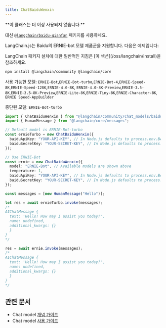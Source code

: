 ```yaml
---
title: ChatBaiduWenxin
---
```


<Warning>
**이 클래스는 더 이상 사용되지 않습니다.**


대신 [`@langchain/baidu-qianfan`](/oss/integrations/chat/baidu_qianfan/) 패키지를 사용하세요.
</Warning>

LangChain.js는 Baidu의 ERNIE-bot 모델 제품군을 지원합니다. 다음은 예제입니다:

<Tip>
LangChain 패키지 설치에 대한 일반적인 지침은 [이 섹션](/oss/langchain/install)을 참조하세요.
</Tip>

```bash npm
npm install @langchain/community @langchain/core
```

사용 가능한 모델: `ERNIE-Bot`,`ERNIE-Bot-turbo`,`ERNIE-Bot-4`,`ERNIE-Speed-8K`,`ERNIE-Speed-128K`,`ERNIE-4.0-8K`,
`ERNIE-4.0-8K-Preview`,`ERNIE-3.5-8K`,`ERNIE-3.5-8K-Preview`,`ERNIE-Lite-8K`,`ERNIE-Tiny-8K`,`ERNIE-Character-8K`,
`ERNIE Speed-AppBuilder`

중단된 모델: `ERNIE-Bot-turbo`

```typescript
import { ChatBaiduWenxin } from "@langchain/community/chat_models/baiduwenxin";
import { HumanMessage } from "@langchain/core/messages";

// Default model is ERNIE-Bot-turbo
const ernieTurbo = new ChatBaiduWenxin({
  baiduApiKey: "YOUR-API-KEY", // In Node.js defaults to process.env.BAIDU_API_KEY
  baiduSecretKey: "YOUR-SECRET-KEY", // In Node.js defaults to process.env.BAIDU_SECRET_KEY
});

// Use ERNIE-Bot
const ernie = new ChatBaiduWenxin({
  model: "ERNIE-Bot", // Available models are shown above
  temperature: 1,
  baiduApiKey: "YOUR-API-KEY", // In Node.js defaults to process.env.BAIDU_API_KEY
  baiduSecretKey: "YOUR-SECRET-KEY", // In Node.js defaults to process.env.BAIDU_SECRET_KEY
});

const messages = [new HumanMessage("Hello")];

let res = await ernieTurbo.invoke(messages);
/*
AIChatMessage {
  text: 'Hello! How may I assist you today?',
  name: undefined,
  additional_kwargs: {}
  }
}
*/

res = await ernie.invoke(messages);
/*
AIChatMessage {
  text: 'Hello! How may I assist you today?',
  name: undefined,
  additional_kwargs: {}
  }
}
*/
```

## 관련 문서

- Chat model [개념 가이드](/oss/langchain/models)
- Chat model [사용 가이드](/oss/langchain/models)